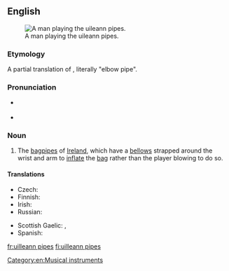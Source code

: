 ==English==
{{was wotd|2009|April|15}}
{{wikipedia}}
[[File:Cillian Vallely on Uilleann Pipes.jpg|thumb|A man playing the uileann pipes.]]

===Etymology===
A partial translation of {{etyl|ga|en}} {{m|ga|píb uilleann}}, literally "elbow pipe".

===Pronunciation===
* {{a|UK}} {{IPA|/ˈɪl.ən ˌpaɪps/|lang=en}}
* {{audio|en-us-uilleann pipes.ogg|Audio (US)|lang=en}}

===Noun===
{{head|en|noun|usually plural; singular: [[uilleann pipe]]}}

# The [[bagpipes]] of [[Ireland]], which have a [[bellows]] strapped around the wrist and arm to [[inflate]] the [[bag]] rather than the player blowing to do so.

====Translations====
{{trans-top|bagpipes of Ireland}}
* Czech: {{t|cs|irské dudy|f-p}}
* Finnish: {{t+|fi|irlantilainen}} {{t+|fi|säkkipilli}}
* Irish: {{t|ga|píb uilleann|f}}
* Russian: {{t|ru|ирландская волынка|f}}
{{trans-mid}}
* Scottish Gaelic: {{t|gd|pìob-shionnaich}}, {{t|gd|pìob-uilne|f}}
* Spanish: {{t|es|gaita irlandesa|f}}
{{trans-bottom}}

[[Category:en:Musical instruments]]

[[fr:uilleann pipes]]
[[fi:uilleann pipes]]